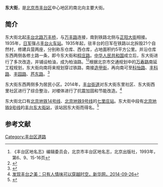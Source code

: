 {{Infobox China Road
|路牌类型 = Beijing
|道路方向 = NS
|中文道路名称 = 东大街
|道路名称拼音 = DONGDAJIE
|图片 = 
|图片说明 =  
|道路属性 = 
|道路总长度 = 
|车速限制 =
|行车线数量 = 
|所在地区 = [[北京市|北京市]][[丰台区|丰台区]]
|起点 = [[万丰桥|万丰桥]]
|终点 = [[正阳大街_(北京)|正阳大街]]
|路段主要建筑 =[[中国人民解放军第三〇七医院|中国人民解放军第三〇七医院]]<br>[[中国人民解放军军事医学科学院|中国人民解放军军事医学科学院]]丰台院
}}
'''东大街'''，是[[北京市|北京市]][[丰台区|丰台区]]中心地区的南北向主要大街。

==简介==
东大街北起[[丰台北路|丰台北路]][[万丰桥|万丰桥]]，与[[万丰路_(北京)|万丰路]]连接，南到铁路北侧与[[正阳大街_(北京)|正阳大街]]相接。1935年，[[日军|日军]]强占[[丰台站|丰台火车站]]。1935年起，驻丰台的日军在铁路以北拆毁21个自然村，修建兵营两座，分别称东仓库、西仓库，占地面积约5平方公里。并沿仓库东西两侧各修土路一条，即今东大街和[[程庄路|程庄路]]。[[中华人民共和国|中华人民共和国]]成立后，东大街进行了多次改造，并铺设柏油，成为柏油路。<ref>《丰台区地名志》编辑委员会，北京市丰台区地名志，北京出版社，1993年，第6、9、15-16页</ref><ref>{{Cite web |url=http://bj.jjj.qq.com/a/20150724/041647.htm |title=丰台发现日本侵华又一罪证，腾讯，2015-07-24 |accessdate=2016-11-27 |archive-date=2016-11-27 |archive-url=https://web.archive.org/web/20161127224514/http://bj.jjj.qq.com/a/20150724/041647.htm |dead-url=no }}</ref>根据北京市交通规划中的[[万寿路_(北京)|万寿路]]南延工程规划，东大街向南将来规划穿过铁路，南接[[造甲街|造甲街]]，再向南可至[[科怡路|科怡路]]、[[丰科路|丰科路]]、[[丰园路|丰园路]]、[[芦东路|芦东路]]。<ref>{{Cite web |url=http://www.takefoto.cn/viewnews-265740.html |title=万寿路南延今天正式通车 城南3条重点跨区通道基本建成，北晚新视觉，2014-12-27 |accessdate=2016-11-27 |archive-date=2016-11-27 |archive-url=https://web.archive.org/web/20161127221207/http://www.takefoto.cn/viewnews-265740.html |dead-url=no }}</ref>

东大街东西两侧多为居民小区。2014年，[[丰台街道|丰台街道]]对东大街东里社区、东大街西里社区进行了综合整治，对楼体进行了抗震加固和节能改造。<ref>[http://www.bj.xinhuanet.com/fw/2014-09/26/c_1112637316.htm 发现丰台之美：只有人情味可以穿越时空，新华网，2014-09-26]{{dead link|date=2017年11月 |bot=InternetArchiveBot |fix-attempted=yes }}</ref>

东大街北口有[[北京地铁14号线|北京地铁14号线]]、[[北京地铁9号线|北京地铁9号线]]的[[七里庄站|七里庄站]]。东大街中段有[[北京地铁9号线|北京地铁9号线]]的[[丰台东大街站|丰台东大街站]]，该站因东大街而得名。<ref>{{Cite web |url=http://news.sina.com.cn/c/2010-09-23/125421158165.shtml |title=北京最长地铁站丰台东大街站开建，新浪，2010-09-23 |accessdate=2016-11-27 |archive-date=2016-11-27 |archive-url=https://web.archive.org/web/20161127215137/http://news.sina.com.cn/c/2010-09-23/125421158165.shtml |dead-url=no }}</ref>

==参考文献==
{{reflist}}

[[Category:丰台区道路|Category:丰台区道路]]
